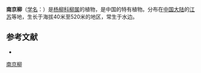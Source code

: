 {{speciesbox
| name = 南京柳
| status = 
| status_system = 
| image =
| genus = Salix
| species = nankingensis
| authority = C. Wang et Tung
}}

'''南京柳'''（[[学名|学名]]：{{lang|la|''Salix nankingensis''}}）是[[杨柳科|杨柳科]][[柳属|柳属]]的植物，是中国的特有植物。分布在[[中国大陆|中国大陆]]的[[江苏|江苏]]等地，生长于海拔40米至520米的地区，常生于水边。

== 参考文献 ==
<div class="references-small">
* {{cite web| url =http://www.bioinfo.cn/db05/KmzwSpecies.php?action=view&id=20526| title =南京柳| work =《中国高等植物数据库全库》| publisher =中国科学院微生物研究所| author =昆明植物研究所| accessdate =2009-02-25| deadurl =yes| archiveurl =https://web.archive.org/web/20160305003940/http://www.bioinfo.cn/db05/KmzwSpecies.php?action=view&id=20526| archivedate =2016-03-05}}
</div>
{{Taxonbar|from=Q10906859}}

[[Category:柳属|南京柳]]


{{植物小作品}}